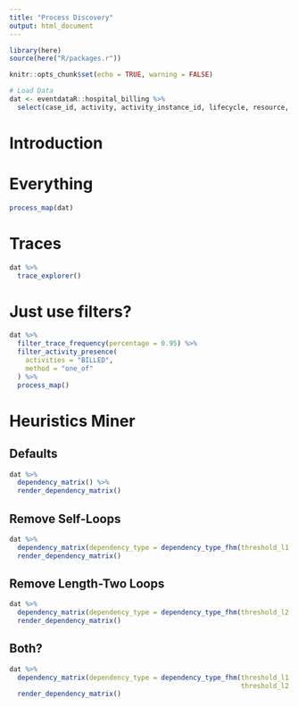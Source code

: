```yaml
---
title: "Process Discovery"
output: html_document
---
```


```r
library(here)
source(here("R/packages.r"))

knitr::opts_chunk$set(echo = TRUE, warning = FALSE)

# Load Data
dat <- eventdataR::hospital_billing %>%
  select(case_id, activity, activity_instance_id, lifecycle, resource, timestamp)
```

# Introduction


# Everything

```r
process_map(dat)
```

# Traces 

```r
dat %>% 
  trace_explorer()

```


# Just use filters?
```r
dat %>%
  filter_trace_frequency(percentage = 0.95) %>%
  filter_activity_presence(
    activities = "BILLED",
    method = "one_of"
  ) %>%
  process_map()
```


# Heuristics Miner

## Defaults 
```r
dat %>%
  dependency_matrix() %>%
  render_dependency_matrix()
```

## Remove Self-Loops 
```r
dat %>%
  dependency_matrix(dependency_type = dependency_type_fhm(threshold_l1  = 1)) %>%
  render_dependency_matrix()
```


## Remove Length-Two Loops
```r
dat %>%
  dependency_matrix(dependency_type = dependency_type_fhm(threshold_l2 = 1)) %>%
  render_dependency_matrix()
```


## Both? 
```r
dat %>%
  dependency_matrix(dependency_type = dependency_type_fhm(threshold_l1 = 1, 
                                                          threshold_l2 = 1)) %>%
  render_dependency_matrix()
```

